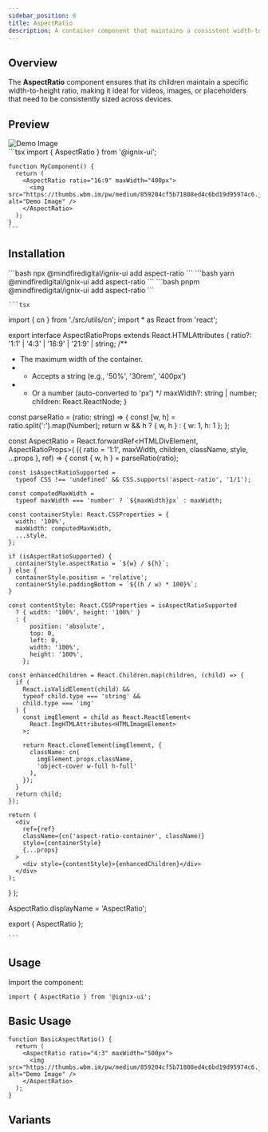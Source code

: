 ```yaml
---
sidebar_position: 6
title: AspectRatio
description: A container component that maintains a consistent width-to-height ratio for its children.
---
```



## Overview

The **AspectRatio** component ensures that its children maintain a specific width-to-height ratio, making it ideal for videos, images, or placeholders that need to be consistently sized across devices.

## Preview

<Tabs defaultValue="preview">
  <TabItem value="preview" label="Preview" default>
    <div className="p-4 border rounded-lg flex justify-center">
      <AspectRatio ratio="16:9" maxWidth="400px">
        <img loa src="https://thumbs.wbm.im/pw/medium/859204cf5b71808ed4c6bd19d95974c6.jpg" alt="Demo Image"/>
      </AspectRatio>
    </div>
  </TabItem>
  <TabItem value="code" label="Code">
    ```tsx
    import { AspectRatio } from '@ignix-ui';

    function MyComponent() {
      return (
        <AspectRatio ratio="16:9" maxWidth="400px">
          <img src="https://thumbs.wbm.im/pw/medium/859204cf5b71808ed4c6bd19d95974c6.jpg" alt="Demo Image" />
        </AspectRatio>
      );
    }
    ```
  </TabItem>
</Tabs>

## Installation

<Tabs>
  <TabItem value="npm" label="npm" default>
    ```bash
    npx @mindfiredigital/ignix-ui add aspect-ratio
    ```
  </TabItem>
  <TabItem value="yarn" label="yarn">
    ```bash
    yarn @mindfiredigital/ignix-ui add aspect-ratio
    ```
  </TabItem>
  <TabItem value="pnpm" label="pnpm">
    ```bash
    pnpm @mindfiredigital/ignix-ui add aspect-ratio
    ```
  </TabItem>
  <TabItem value="manual" label="manual" className="max-h-[500px] overflow-y-auto">

    ```tsx
import { cn } from './src/utils/cn';
import * as React from 'react';

export interface AspectRatioProps extends React.HTMLAttributes<HTMLDivElement> {
  ratio?: '1:1' | '4:3' | '16:9' | '21:9' | string;
  /**
   * The maximum width of the container.
   * - Accepts a string (e.g., '50%', '30rem', '400px')
   * - Or a number (auto-converted to 'px')
   */
  maxWidth?: string | number;
  children: React.ReactNode;
}

const parseRatio = (ratio: string) => {
  const [w, h] = ratio.split(':').map(Number);
  return w && h ? { w, h } : { w: 1, h: 1 };
};

const AspectRatio = React.forwardRef<HTMLDivElement, AspectRatioProps>(
  ({ ratio = '1:1', maxWidth, children, className, style, ...props }, ref) => {
    const { w, h } = parseRatio(ratio);

    const isAspectRatioSupported =
      typeof CSS !== 'undefined' && CSS.supports('aspect-ratio', '1/1');

    const computedMaxWidth =
      typeof maxWidth === 'number' ? `${maxWidth}px` : maxWidth;

    const containerStyle: React.CSSProperties = {
      width: '100%',
      maxWidth: computedMaxWidth,
      ...style,
    };

    if (isAspectRatioSupported) {
      containerStyle.aspectRatio = `${w} / ${h}`;
    } else {
      containerStyle.position = 'relative';
      containerStyle.paddingBottom = `${(h / w) * 100}%`;
    }

    const contentStyle: React.CSSProperties = isAspectRatioSupported
      ? { width: '100%', height: '100%' }
      : {
          position: 'absolute',
          top: 0,
          left: 0,
          width: '100%',
          height: '100%',
        };

    const enhancedChildren = React.Children.map(children, (child) => {
      if (
        React.isValidElement(child) &&
        typeof child.type === 'string' &&
        child.type === 'img'
      ) {
        const imgElement = child as React.ReactElement<
          React.ImgHTMLAttributes<HTMLImageElement>
        >;

        return React.cloneElement(imgElement, {
          className: cn(
            imgElement.props.className,
            'object-cover w-full h-full'
          ),
        });
      }
      return child;
    });

    return (
      <div
        ref={ref}
        className={cn('aspect-ratio-container', className)}
        style={containerStyle}
        {...props}
      >
        <div style={contentStyle}>{enhancedChildren}</div>
      </div>
    );
  }
);

AspectRatio.displayName = 'AspectRatio';

export { AspectRatio };

    ```
  </TabItem>
</Tabs>

## Usage

Import the component:

```tsx
import { AspectRatio } from '@ignix-ui';
```
## Basic Usage

```tsx
function BasicAspectRatio() {
  return (
    <AspectRatio ratio="4:3" maxWidth="500px">
      <img src="https://thumbs.wbm.im/pw/medium/859204cf5b71808ed4c6bd19d95974c6.jpg" alt="Demo Image" />
    </AspectRatio>
  );
}
```

## Variants

<AspectRatioDemo/>
